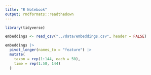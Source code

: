 ```yaml
---
title: "R Notebook"
output: rmdformats::readthedown
---
```


```r
library(tidyverse)
```

```r
embeddings <- read_csv("../data/embeddings.csv", header = FALSE)
```

```r
embeddings |>
  pivot_longer(names_to = "feature") |>
  mutate(
    taxon = rep(1:144, each = 50),
    time = rep(1:50, 144)
  )
```
